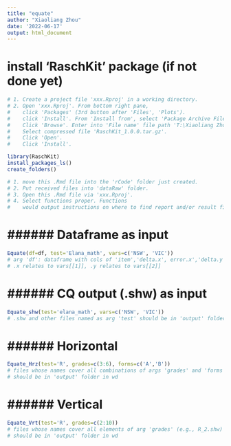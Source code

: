 ```yaml
---
title: "equate"
author: "Xiaoliang Zhou"
date: '2022-06-17'
output: html_document
---
```


# install 'RaschKit' package (if not done yet)

```r
# 1. Create a project file 'xxx.Rproj' in a working directory.
# 2. Open 'xxx.Rproj'. From bottom right pane,    
#    click 'Packages' (3rd button after 'Files', 'Plots').
#    click 'Install'. From 'Install from', select 'Package Archive File...'.
#    Click 'Browse'. Enter into 'File name' file path 'T:\Xiaoliang Zhou'.
#    Select compressed file 'RaschKit_1.0.0.tar.gz'. 
#    Click 'Open'. 
#    Click 'Install'.
```

```r
library(RaschKit)
install_packages_ls()
create_folders() 
```

```r
# 1. move this .Rmd file into the 'rCode' folder just created.
# 2. Put received files into 'dataRaw' folder.
# 3. Open this .Rmd file via 'xxx.Rproj'.
# 4. Select functions proper. Functions
#    would output instructions on where to find report and/or result files.
```

# ###### Dataframe as input

```r
Equate(df=df, test='Elana_math', vars=c('NSW', 'VIC'))
# arg 'df': dataframe with cols of 'item','delta.x', error.x','delta.y','error.y'
# .x relates to vars[[1]], .y relates to vars[[2]]
```

# ###### CQ output (.shw) as input

```r
Equate_shw(test='elana_math', vars=c('NSW', 'VIC'))
# .shw and other files named as arg 'test' should be in 'output' folder in wd
```

# ###### Horizontal

```r
Equate_Hrz(test='R', grades=c(3:6), forms=c('A','B'))
# files whose names cover all combinations of args 'grades' and 'forms' (e.g., R_2A.shw)
# should be in 'output' folder in wd
```

# ###### Vertical

```r
Equate_Vrt(test='R', grades=c(2:10))
# files whose names cover all elements of arg 'grades' (e.g., R_2.shw)
# should be in 'output' folder in wd
```

